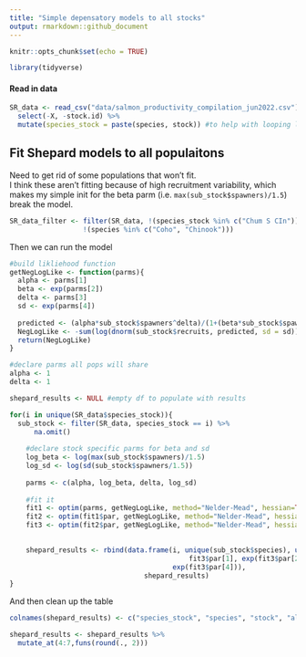 ```yaml
---
title: "Simple depensatory models to all stocks"
output: rmarkdown::github_document
---
```


```r
knitr::opts_chunk$set(echo = TRUE)
```

```r
library(tidyverse)
```

#### Read in data 
```r
SR_data <- read_csv("data/salmon_productivity_compilation_jun2022.csv") %>%
  select(-X, -stock.id) %>%
  mutate(species_stock = paste(species, stock)) #to help with looping later
```

## Fit Shepard models to all populaitons  
Need to get rid of some populations that won't fit.  
I think these aren't fitting because of high recruitment variability, which makes my simple init for the beta parm (i.e. `max(sub_stock$spawners)/1.5`) break the model.  
```r
SR_data_filter <- filter(SR_data, !(species_stock %in% c("Chum S CIn")), 
                  !(species %in% c("Coho", "Chinook")))
```

Then we can run the model  
```r
#build likliehood function
getNegLogLike <- function(parms){
  alpha <- parms[1]
  beta <- exp(parms[2])
  delta <- parms[3]
  sd <- exp(parms[4])
  
  predicted <- (alpha*sub_stock$spawners^delta)/(1+(beta*sub_stock$spawners^delta))
  NegLogLike <- -sum(log(dnorm(sub_stock$recruits, predicted, sd = sd)))
  return(NegLogLike)
}

#declare parms all pops will share
alpha <- 1
delta <- 1

shepard_results <- NULL #empty df to populate with results

for(i in unique(SR_data$species_stock)){
  sub_stock <- filter(SR_data, species_stock == i) %>%
      na.omit()
    
    #declare stock specific parms for beta and sd
    log_beta <- log(max(sub_stock$spawners)/1.5)
    log_sd <- log(sd(sub_stock$spawners/1.5)) 
    
    parms <- c(alpha, log_beta, delta, log_sd)
    
    #fit it
    fit1 <- optim(parms, getNegLogLike, method="Nelder-Mead", hessian=TRUE)
    fit2 <- optim(fit1$par, getNegLogLike, method="Nelder-Mead", hessian=TRUE)
    fit3 <- optim(fit2$par, getNegLogLike, method="Nelder-Mead", hessian=TRUE)
    

    shepard_results <- rbind(data.frame(i, unique(sub_stock$species), unique(sub_stock$stock),
                                            fit3$par[1], exp(fit3$par[2]), fit3$par[3], 
                                        exp(fit3$par[4])), 
                                 shepard_results)
}
```

And then clean up the table  
```r
colnames(shepard_results) <- c("species_stock", "species", "stock", "alpha", "beta", "delta", "sd")

shepard_results <- shepard_results %>% 
  mutate_at(4:7,funs(round(., 2)))
  

```